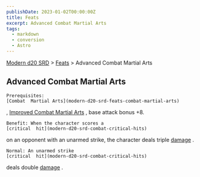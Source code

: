 ```yaml
---
publishDate: 2023-01-02T00:00:00Z
title: Feats
excerpt: Advanced Combat Martial Arts
tags:
  - markdown
  - conversion
  - Astro
---
```


[Modern d20 SRD](/#modernD20) > [Feats](modern-d20-srd-feats-index) > Advanced Combat Martial Arts

## Advanced Combat Martial Arts




    Prerequisites:
    [Combat  Martial Arts](modern-d20-srd-feats-combat-martial-arts)
,
[Improved Combat Martial Arts](modern-d20-srd-feats-improved-combat-martial-arts)
, base attack bonus +8.

    Benefit: When the character scores a
    [critical  hit](modern-d20-srd-combat-critical-hits)
on an opponent with an unarmed strike, the character deals triple
[damage](modern-d20-srd-combat-damage)
.

    Normal: An unarmed strike
    [critical  hit](modern-d20-srd-combat-critical-hits)
deals double
[damage](modern-d20-srd-combat-damage)
.
